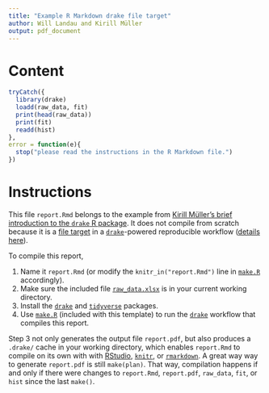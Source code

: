 ```yaml
---
title: "Example R Markdown drake file target"
author: Will Landau and Kirill Müller
output: pdf_document
---
```


# Content

```r
tryCatch({
  library(drake)
  loadd(raw_data, fit)
  print(head(raw_data))
  print(fit)
  readd(hist)
},
error = function(e){
  stop("please read the instructions in the R Markdown file.")
})
```

# Instructions

This file `report.Rmd` belongs to the example from [Kirill Müller's brief introduction to the `drake` R package](https://krlmlr.github.io/drake-pitch/). It does not compile from scratch because it is a [file target](https://ropensci.github.io/drake/reference/file_out.html) in a [`drake`](https://github.com/ropensci/drake)-powered reproducible workflow ([details here](https://ropensci.github.io/drake/articles/best-practices.html#r-markdown-and-knitr-reports)).

To compile this report,

1. Name it `report.Rmd` (or modify the `knitr_in("report.Rmd")` line in [`make.R`](https://github.com/ropensci/drake/tree/master/inst/rmarkdown/templates/drake/skeleton/make.R) accordingly).
2. Make sure the included file [`raw_data.xlsx`](https://github.com/ropensci/drake/tree/master/inst/rmarkdown/templates/drake/skeleton/raw_data.xlsx) is in your current working directory.
2. Install the [`drake`](https://github.com/ropensci/drake) and [`tidyverse`](https://github.com/tidyverse/tidyverse) packages. 
3. Use [`make.R`](https://github.com/ropensci/drake/tree/master/inst/rmarkdown/templates/drake/skeleton/make.R) (included with this template) to run the [`drake`](https://github.com/ropensci/drake) workflow that compiles this report.

Step 3 not only generates the output file `report.pdf`, but also produces a `.drake/` cache in your working directory, which enables `report.Rmd` to compile on its own with with [RStudio](https://www.rstudio.com/products/RStudio/), [`knitr`](https://github.com/yihui/knitr), or [`rmarkdown`](https://github.com/rstudio/rmarkdown). A great way way to generate `report.pdf` is still `make(plan)`. That way, compilation happens if and only if there were changes to `report.Rmd`, `report.pdf`, `raw_data`, `fit`, or `hist` since the last `make()`.
